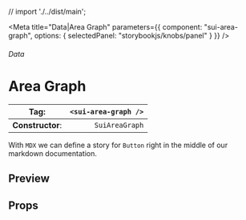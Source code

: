 
// import './../dist/main';

<Meta
	title="Data|Area Graph"
	parameters={{
		component: "sui-area-graph",
		options: { selectedPanel: "storybookjs/knobs/panel" }
	}}
/>

###### Data

# Area Graph

| **Tag**:         | `<sui-area-graph />` |
| ---------------- | -------------------: |
| **Constructor**: |       `SuiAreaGraph` |

With `MDX` we can define a story for `Button` right in the middle of our
markdown documentation.

## Preview

## Props
